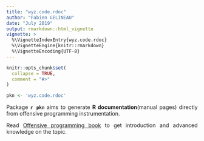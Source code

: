 ```yaml
---
title: "wyz.code.rdoc"
author: "Fabien GELINEAU"
date: "July 2019"
output: rmarkdown::html_vignette
vignette: >
  %\VignetteIndexEntry{wyz.code.rdoc}
  %\VignetteEngine{knitr::rmarkdown}
  %\VignetteEncoding{UTF-8}
---
```


<style>
body {
text-align: justify}
</style>

```r
knitr::opts_chunk$set(
  collapse = TRUE,
  comment = "#>"
)
```

```r
pkn <- 'wyz.code.rdoc'
```


Package **`r pkn`** aims to generate **R documentation**(manual pages) directly from
offensive programming instrumentation. 

Read [Offensive programming book](https://neonira.github.io/offensiveProgrammingBook/) to get introduction and advanced knowledge on the topic. 



